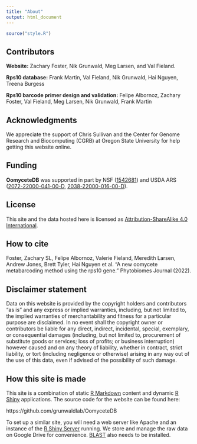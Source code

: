 ```yaml
---
title: "About"
output: html_document
---
```


```r
source("style.R")
```

## Contributors

**Website:** Zachary Foster, Nik Grunwald, Meg Larsen, and Val Fieland.

**Rps10 database:** Frank Martin, Val Fieland, Nik Grunwald, Hai Nguyen, Treena Burgess

**Rps10 barcode primer design and validation:** Felipe Albornoz, Zachary Foster, Val Fieland, Meg Larsen, Nik Grunwald, Frank Martin

## Acknowledgments

We appreciate the support of Chris Sullivan and the Center for Genome Research and Biocomputing (CGRB) at Oregon State University for help getting this website online. 

## Funding

**OomyceteDB** was supported in part by NSF ([1542681](https://www.nsf.gov/awardsearch/showAward?AWD_ID=1542681)) and USDA ARS ([2072-22000-041-00-D](https://www.ars.usda.gov/research/project/?accnNo=432469), [2038-22000-016-00-D](https://www.ars.usda.gov/research/project/?accnNo=431470)). 

## License

This site and the data hosted here is licensed as [Attribution-ShareAlike 4.0 International](https://creativecommons.org/licenses/by-sa/4.0/).

## How to cite

Foster, Zachary SL, Felipe Albornoz, Valerie Fieland, Meredith Larsen, Andrew Jones, Brett Tyler, Hai Nguyen et al. "A new oomycete metabarcoding method using the rps10 gene." Phytobiomes Journal (2022).

## Disclaimer statement

Data on this website is provided by the copyright holders and contributors "as is" and any express or implied warranties, including, but not limited to, the implied warranties of merchantability and fitness for a particular purpose are disclaimed.
In no event shall the copyright owner or contributors be liable for any direct, indirect, incidental, special, exemplary, or consequential damages (including, but not limited to, procurement of substitute goods or services; loss of profits; or business interruption) however caused and on any theory of liability, whether in contract, strict liability, or tort (including negligence or otherwise) arising in any way out of the use of this data, even if advised of the possibility of such damage.

## How this site is made

This site is a combination of static [R Markdown](https://rmarkdown.rstudio.com/rmarkdown_websites.html) content and dynamic [R Shiny](https://shiny.rstudio.com/) applications. The source code for the website can be found here:

https://github.com/grunwaldlab/OomyceteDB

To set up a similar site, you will need a web server like Apache and an instance of the [R Shiny Server](https://www.rstudio.com/products/shiny/shiny-server/) running.
We store and manage the raw data on Google Drive for convenience.
[BLAST](https://blast.ncbi.nlm.nih.gov/Blast.cgi ) also needs to be installed. 
